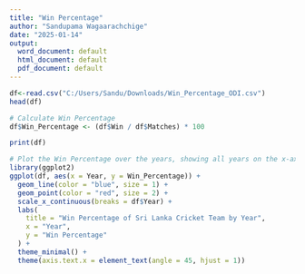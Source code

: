 ---
title: "Win Percentage"
author: "Sandupama Wagaarachchige"
date: "2025-01-14"
output:
  word_document: default
  html_document: default
  pdf_document: default
---
```{r}
df<-read.csv("C:/Users/Sandu/Downloads/Win_Percentage_ODI.csv")
head(df)

# Calculate Win Percentage
df$Win_Percentage <- (df$Win / df$Matches) * 100

print(df)

# Plot the Win Percentage over the years, showing all years on the x-axis
library(ggplot2)
ggplot(df, aes(x = Year, y = Win_Percentage)) +
  geom_line(color = "blue", size = 1) +
  geom_point(color = "red", size = 2) +
  scale_x_continuous(breaks = df$Year) +  
  labs(
    title = "Win Percentage of Sri Lanka Cricket Team by Year",
    x = "Year",
    y = "Win Percentage"
  ) +
  theme_minimal() +
  theme(axis.text.x = element_text(angle = 45, hjust = 1)) 

```

